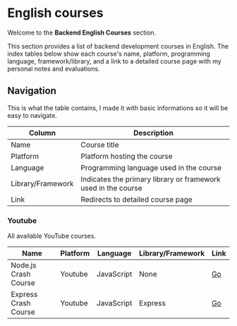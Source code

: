 
# English courses

Welcome to the **Backend English Courses** section.

This section provides a list of backend development courses in English.
The index tables below show each course's name, platform, programming language, framework/library, and a link to a detailed course page with my personal notes and evaluations.

<Callout
  type="disclaimer"
  message="All course reviews and evaluations on this site reflect personal opinions and experiences. They are subjective and should not be considered definitive recommendations. Users are encouraged to conduct their own research and evaluate courses independently before making decisions."
/>

## Navigation

This is what the table contains, I made it with basic informations so it will be easy to navigate.

| Column            | Description                                                   |
| ----------------- | ------------------------------------------------------------- |
| Name              | Course title                                                  |
| Platform          | Platform hosting the course                                   |
| Language          | Programming language used in the course                       |
| Library/Framework | Indicates the primary library or framework used in the course |
| Link              | Redirects to detailed course page                             |

### Youtube

All available YouTube courses.

| Name                 | Platform | Language   | Library/Framework | Link                         |
| -------------------- | -------- | ---------- | ----------------- | ---------------------------- |
| Node.js Crash Course | Youtube  | JavaScript | None              | [Go](./nodejs/nodejs-01.mdx) |
| Express Crash Course | Youtube  | JavaScript | Express           | [Go](./express/ex-01.mdx)    |
